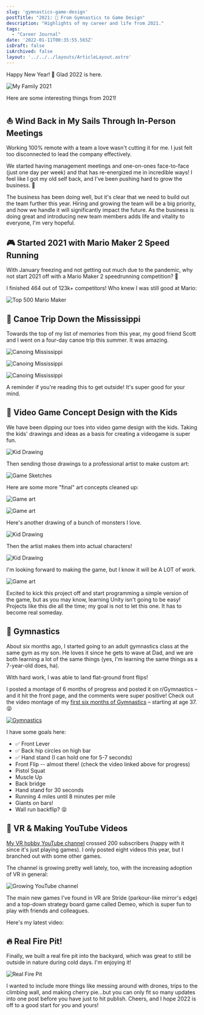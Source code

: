 ```yaml
---
slug: 'gymnastics-game-design'
postTitle: "2021: 🤸 From Gymnastics to Game Design"
description: "Highlights of my career and life from 2021."
tags:
  - "Career Journal"
date: '2022-01-11T00:35:55.565Z'
isDraft: false
isArchived: false
layout: '../../../layouts/ArticleLayout.astro'
---
```


Happy New Year! 🥳 Glad 2022 is here.

![My Family 2021](../2021-01-10-games-and-gymnastics/_grabanski-family-2021.jpg)

Here are some interesting things from 2021!

## ⛵️ Wind Back in My Sails Through In-Person Meetings

Working 100% remote with a team a love wasn't cutting it for me. I just felt too disconnected to lead the company effectively. 

We started having management meetings and one-on-ones face-to-face (just one day per week) and that has re-energized me in incredible ways! I feel like I got my old self back, and I've been pushing hard to grow the business. 🕺

The business has been doing well, but it's clear that we need to build out the team further this year. Hiring and growing the team will be a big priority, and how we handle it will significantly impact the future. As the business is doing great and introducing new team members adds life and vitality to everyone, I'm very hopeful.

## 🎮 Started 2021 with Mario Maker 2 Speed Running

With January freezing and not getting out much due to the pandemic, why not start 2021 off with a Mario Maker 2 speedrunning competition? 🤪

I finished 464 out of 123k+ competitors! Who knew I was still good at Mario:

![Top 500 Mario Maker](../2021-01-10-games-and-gymnastics/_top-500-mario.jpeg)

## 🛶 Canoe Trip Down the Mississippi

Towards the top of my list of memories from this year, my good friend Scott and I went on a four-day canoe trip this summer. It was amazing.

![Canoing Mississippi](../2021-01-10-games-and-gymnastics/_canoing-mississippi3.jpg)

![Canoing Mississippi](../2021-01-10-games-and-gymnastics/_canoing-mississippi.jpg)

![Canoing Mississippi](../2021-01-10-games-and-gymnastics/_canoing-mississippi2.jpg)

A reminder if you're reading this to get outside! It's super good for your mind.

## 🎨 Video Game Concept Design with the Kids

We have been dipping our toes into video game design with the kids. Taking the kids' drawings and ideas as a basis for creating a videogame is super fun.

![Kid Drawing](../2021-01-10-games-and-gymnastics/_game-drawings.jpeg)

Then sending those drawings to a professional artist to make custom art:

![Game Sketches](../2021-01-10-games-and-gymnastics/_game-pro-drawings.jpg)

Here are some more "final" art concepts cleaned up:

![Game art](../2021-01-10-games-and-gymnastics/_game-art3.jpg)

![Game art](../2021-01-10-games-and-gymnastics/_game-art2.jpg)

Here's another drawing of a bunch of monsters I love.

![Kid Drawing](../2021-01-10-games-and-gymnastics/_game-drawings-monsters.jpg)

Then the artist makes them into actual characters!

![Kid Drawing](../2021-01-10-games-and-gymnastics/_monster-sketches.jpg)

I'm looking forward to making the game, but I know it will be A LOT of work.

![Game art](../2021-01-10-games-and-gymnastics/_game-art.png)

Excited to kick this project off and start programming a simple version of the game, but as you may know, learning Unity isn't going to be easy! Projects like this die all the time; my goal is not to let this one. It has to become real someday.

## 🤸 Gymnastics

About six months ago, I started going to an adult gymnastics class at the same gym as my son. He loves it since he gets to wave at Dad, and we are both learning a lot of the same things (yes, I'm learning the same things as a 7-year-old does, ha).

With hard work, I was able to land flat-ground front flips!

I posted a montage of 6 months of progress and posted it on r/Gymnastics – and it hit the front page, and the comments were super positive! Check out the video montage of my [first six months of Gymnastics](https://www.reddit.com/r/Gymnastics/comments/rtb6c0/first_6_months_of_gymnastics_starting_at_age_37/) – starting at age 37. 😝

[![Gymnastics](../2021-01-10-games-and-gymnastics/_gymnastics.png)](https://www.reddit.com/r/Gymnastics/comments/rtb6c0/first_6_months_of_gymnastics_starting_at_age_37/)

I have some goals here:

- ✅ Front Lever
- ✅ Back hip circles on high bar
- ✅ Hand stand (I can hold one for 5-7 seconds)
- Front Flip -- almost there! (check the video linked above for progress)
- Pistol Squat
- Muscle Up
- Back bridge
- Hand stand for 30 seconds
- Running 4 miles until 8 minutes per mile
- Giants on bars!
- Wall run backflip? 😝

## 🥽 VR & Making YouTube Videos

[My VR hobby YouTube channel](https://www.youtube.com/channel/UC5W6ZgJB40-2NUYkhuqs2GA) crossed 200 subscribers (happy with it since it's just playing games). I only posted eight videos this year, but I branched out with some other games. 

The channel is growing pretty well lately, too, with the increasing adoption of VR in general:

![Growing YouTube channel](../2021-01-10-games-and-gymnastics/_youtube-analytics.jpeg)

The main new games I've found in VR are Stride (parkour-like mirror's edge) and a top-down strategy board game called Demeo, which is super fun to play with friends and colleagues.

Here's my latest video:

<YouTube id="jS49q1GlRfU" params="controls=1" />

## 🔥 Real Fire Pit!

Finally, we built a real fire pit into the backyard, which was great to still be outside in nature during cold days. I'm enjoying it!

![Real Fire Pit](../2021-01-10-games-and-gymnastics/_real-firepit.jpeg)

I wanted to include more things like messing around with drones, trips to the climbing wall, and making cherry pie...but you can only fit so many updates into one post before you have just to hit publish. Cheers, and I hope 2022 is off to a good start for you and yours!